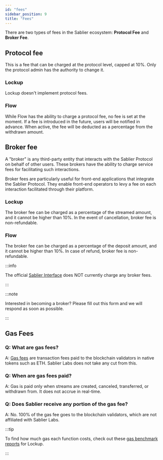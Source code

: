 ```yaml
---
id: "fees"
sidebar_position: 9
title: "Fees"
---
```



There are two types of fees in the Sablier ecosystem: **Protocol Fee** and **Broker Fee**.

## Protocol fee

This is a fee that can be charged at the protocol level, capped at 10%. Only the protocol admin has the authority to
change it.

### Lockup

Lockup doesn't implement protocol fees.

### Flow

While Flow has the ability to charge a protocol fee, no fee is set at the moment. If a fee is introduced in the future,
users will be notified in advance. When active, the fee will be deducted as a percentage from the withdrawn amount.

## Broker fee

A "broker" is any third-party entity that interacts with the Sablier Protocol on behalf of other users. These brokers
have the ability to charge service fees for facilitating such interactions.

Broker fees are particularly useful for front-end applications that integrate the Sablier Protocol. They enable
front-end operators to levy a fee on each interaction facilitated through their platform.

### Lockup

The broker fee can be charged as a percentage of the streamed amount, and it cannot be higher than 10%. In the event of
cancellation, broker fee is non-refundable.

### Flow

The broker fee can be charged as a percentage of the deposit amount, and it cannot be higher than 10%. In case of
refund, broker fee is non-refundable.

:::info

The official [Sablier Interface](https://app.sablier.com) does NOT currently charge any broker fees.

:::

:::note

Interested in becoming a broker? Please fill out this <Link href={links.forms.call}>form</Link> and we will respond as
soon as possible.

:::

## Gas Fees

### Q: What are gas fees?

A: [Gas fees](https://www.investopedia.com/terms/g/gas-ethereum.asp) are transaction fees paid to the blockchain
validators in native tokens such as ETH. Sablier Labs does not take any cut from this.

### Q: When are gas fees paid?

A: Gas is paid only when streams are created, canceled, transferred, or withdrawn from. It does not accrue in real-time.

### Q: Does Sablier receive any portion of the gas fee?

A: No. 100% of the gas fee goes to the blockchain validators, which are not affiliated with Sablier Labs.

:::tip

To find how much gas each function costs, check out these [gas benchmark reports](/guides/lockup/gas-benchmarks) for
Lockup.

:::
